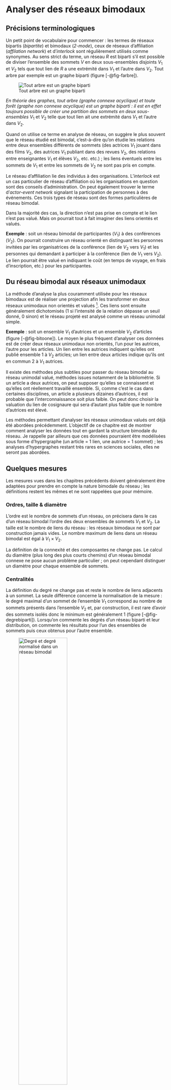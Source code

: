 # Analyser des réseaux bimodaux {#sec-Cbiparti}

## Précisions terminologiques

Un petit point de vocabulaire pour commencer : les termes de réseaux bipartis (*bipartite*) et bimodaux (*2-mode*), ceux de réseaux d'affiliation (*affilation network*) et d'*interlock* sont régulièrement utilisés comme synonymes. Au sens strict du terme, un réseau $R$ est biparti s'il est possible de diviser l'ensemble des sommets $V$ en deux sous-ensembles disjoints $V_1$ et $V_2$ tels que tout lien de $R$ a une extrémité dans $V_1$ et l'autre dans $V_2$. Tout arbre par exemple est un graphe biparti (figure [-@fig-farbre]).

![Tout arbre est un graphe biparti](images/farbre.png){#fig-farbre}

*En théorie des graphes, tout arbre (graphe connexe acyclique) et toute forêt (graphe non connexe acyclique) est un graphe biparti : il est en effet toujours possible de créer une partition des sommets en deux sous-ensembles* $V_1$ et $V_2$ telle que tout lien ait une extrémité dans $V_1$ et l'autre dans $V_2$.

Quand on utilise ce terme en analyse de réseau, on suggère le plus souvent que le réseau étudié est bimodal, c'est-à-dire qu'on étudie les relations entre deux ensembles différents de sommets (des actrices $V_1$ jouant dans des films $V_2$, des autrices $V_1$ publiant dans des revues $V_2$, des relations entre enseignantes $V_1$ et élèves $V_2$, etc. etc.) ; les liens éventuels entre les sommets de $V_1$ et entre les sommets de $V_2$ ne sont pas pris en compte.

Le réseau d'affiliation lie des individus à des organisations. L'*interlock* est un cas particulier de réseau d'affiliation où les organisations en question sont des conseils d'administration. On peut également trouver le terme d'*actor-event network* signalant la participation de personnes à des événements. Ces trois types de réseau sont des formes particulières de réseau bimodal.

Dans la majorité des cas, la direction n'est pas prise en compte et le lien n'est pas valué. Mais on pourrait tout à fait imaginer des liens orientés et valués.

**Exemple** : soit un réseau bimodal de participantes ($V_1$) à des conférences ($V_2$). On pourrait construire un réseau orienté en distinguant les personnes invitées par les organisatrices de la conférence (lien de $V_2$ vers $V_1$) et les personnes qui demandant à participer à la conférence (lien de $V_1$ vers $V_2$). Le lien pourrait être valué en indiquant le coût (en temps de voyage, en frais d'inscription, etc.) pour les participantes.

## Du réseau bimodal aux réseaux unimodaux

La méthode d'analyse la plus couramment utilisée pour les réseaux bimodaux est de réaliser une projection afin les transformer en deux réseaux unimodaux non orientés et valués [^cbiparti-1]. Ces liens sont ensuite généralement dichotomisés (1 si l'intensité de la relation dépasse un seuil donné, 0 sinon) et le réseau projeté est analysé comme un réseau unimodal simple.

[^cbiparti-1]: L'opération matricielle correspondante est décrite dans l'annexe.

**Exemple** : soit un ensemble $V_1$ d'autrices et un ensemble $V_2$ d'articles (figure [-@fig-bitoone]). Le moyen le plus fréquent d'analyser ces données est de créer deux réseaux unimodaux non orientés, l'un pour les autrices, l'autre pour les articles. Un lien entre les autrices indiquent qu'elles ont publié ensemble 1 à $V_2$ articles; un lien entre deux articles indique qu'ils ont en commun 2 à $V_1$ autrices.

Il existe des méthodes plus subtiles pour passer du réseau bimodal au réseau unimodal valué, méthodes issues notamment de la bibliométrie. Si un article a deux autrices, on peut supposer qu'elles se connaissent et qu'elles ont réellement travaillé ensemble. Si, comme c'est le cas dans certaines disciplines, un article a plusieurs dizaines d'autrices, il est probable que l'interconnaissance soit plus faible. On peut donc choisir la valuation du lien de cosignaure qui sera d'autant plus faible que le nombre d'autrices est élevé.

Les méthodes permettant d'analyser les réseaux unimodaux valués ont déjà été abordées précédemment. L'objectif de ce chapitre est de montrer comment analyser les données tout en gardant la structure bimodale du réseau. Je rappelle par ailleurs que ces données pourraient être modélisées sous forme d'hypergraphe (un article = 1 lien, une autrice = 1 sommet) ; les analyses d'hypergraphes restant très rares en sciences sociales, elles ne seront pas abordées.

## Quelques mesures

Les mesures vues dans les chapitres précédents doivent généralement être adaptées pour prendre en compte la nature bimodale du réseau ; les définitions restent les mêmes et ne sont rappelées que pour mémoire.

### Ordres, taille & diamètre

L'ordre est le nombre de sommets d'un réseau, on précisera dans le cas d'un réseau bimodal l'ordre des deux ensembles de sommets $V_1$ et $V_2$. La taille est le nombre de liens du réseau : les réseaux bimodaux ne sont par construction jamais vides. Le nombre maximum de liens dans un réseau bimodal est égal à $V_1 \times V_2$.

La définition de la connexité et des composantes ne change pas. Le calcul du diamètre (plus long des plus courts chemins) d'un réseau bimodal connexe ne pose aucun problème particulier ; on peut cependant distinguer un diamètre pour chaque ensemble de sommets.

### Centralités

La définition du degré ne change pas et reste le nombre de liens adjacents à un sommet. La seule différence concerne la normalisation de la mesure : le degré maximal d'un sommet de l'ensemble $V_1$ correspond au nombre de sommets présents dans l'ensemble $V_2$ et, par construction, il est rare d'avoir des sommets isolés donc le minimum est généralement 1 (figure [-@fig-degrebiparti]). Lorsqu'on commente les degrés d'un réseau biparti et leur distribution, on commente les résultats pour l'un des ensembles de sommets puis ceux obtenus pour l'autre ensemble.

![Degré et degré normalisé dans un réseau bimodal](images/degre2a.png){#fig-degrebiparti width="60%"}

```{=tex}
\begin{matrix}
        &1 & 2 & 3 & 4 & \textrm{degré} & \textrm{d. norm.}\\
     a&1 & 1 & 1 & 1 & 4& 1\\
     b&0 & 1 & 1 & 0 & 2& 0.5\\
     c&0 & 0 & 0 & 1 & 1& 0.25\\
\end{matrix}
```
*Pour calculer le degré, on fait la somme marginale de la matrice rectangulaire correspondant au réseau étudié. Pour normaliser cette mesure, on divise par le nombre de sommets présents dans l'autre ensemble de sommets. L'opération pour les sommets du haut n'est pas indiquée car ils ont tous le même degré (2) et donc le même degré pondéré (2/3), à l'exception du sommet 1 (degré 1 et degré normalisé 1/3).*

Les centralités de vecteur propres sont à ma connaissance rarement mobilisées pour étudier des réseaux bimodaux. Pourtant Bonacich a proposé dès 1991 une mesure de la centralité des événements proportionnelle à la centralité des individus qui y assistent et une centralité des acteurs proportionnelle aux événements auxquels ils participent (@bonacich91).

Le calcul des centralités d'intermédiarité et de proximité ne pose pas de problème particulier d'un point de vue mathématique mais il peut-être plus délicat d'analyser les résultats d'un point de vue thématique.

### De la triade au cycle de longueur 4

Il ne peut exister par construction de triade fermée au sein d'un réseau bimodal. La mesure de la transitivité étant devenue très populaire suite à l'article de Watts et Strogatz sur les réseaux petit-monde, il existe des dizaines de propositions permettant d'adapter cette mesure aux réseaux bimodaux [^cbiparti-2] et de manière générale à tous les types de réseaux.

[^cbiparti-2]: Voir en première approche les références listées par l'informaticien Tore Opsahl sur son site à la page [*Two-mode network clustering*](https://toreopsahl.com/tnet/two-mode-networks/clustering/).  J'utilise dans la suite de cette section les formules qu'il a proposées ; je ne sais pas si ce sont les plus pertinentes mais elles sont implémentées dans `R` (*package* `tnet`) et donc utilisables en sciences sociales.

L'indicateur global est obtenu en divisant le nombre de nombre de cycles de longueur 4 par le nombre de chemins de longueur 4. Il varie entre 0 (absence de chemin) et 1 (réseau complet).

**Exemple** : dans le réseau de la figure [-@fig-degrebiparti], le seul cycle de longueur 4 présent est le cycle $\{a2, 2b, b3, 3a\}$ (le point de départ n'a aucune importance). Un exemple de chemin de longueur 4 est $\{c4, 4a, a3, 3b\}$.

### Cliques et communautés

Il est possible d'adapter la définition de la clique en prenant en compte la nature bimodale du réseau étudié : il s'agit du sous-graphe maximal complet composé d'au moins 4 sommets, 2 sommets minimum étant inclus dans $V_1$ et deux sommets minimum étant inclus dans $V_2$. Dans le réseau de la figure [-@fig-degrebiparti], l'ensemble de sommets $\{ab23 \}$ forme la seule bi-clique du réseau.

La détection de communautés étant tout aussi populaire que la transitivité, de très nombreuses méthodes ont été et sont proposées pour prendre en compte la nature bimodale du réseau étudié.

N'ayant pas les compétences mathématiques pour hiérarchiser les méthodes proposées d'une part, considérant que ces méthodes ne sont pas implémentées dans les logiciels courants en analyse de réseau d'autre part, il ne me paraît pas tout à fait utile de poursuivre sur ce sujet.

### Boucle et copinage (mais pas que)

Il est souvent intéressant de garder la structure bimodale des données et il est possible de produire des résultats thématiquement intéressants, même avec des mesures basiques. Les deux exemples qui suivent ne prétendent absolument pas être représentatifs ou exemplaires et sont très (trop) clairement ancrés dans ma discipline mais ils me paraissent cependant dignes d'être évoqués.

**Exemple 1** : dans ma thèse (@beauguitte11), j'ai notamment étudié les déclarations faites à l'Assemblée générale de l'ONU par les groupes régionaux puis j'ai relevé les déclarations faites par des représentant.e.s des États membres qui déclaraient soutenir ou d'associer aux déclarations faites au nom des groupes régionaux. Ce relevé a été fait à quatre dates différentes et sur les réseaux bipartis obtenus, j'ai mesuré l'ordre ($V_1$ nombre d'États et $V_2$ nombre de groupes régionaux), la densité, la distance moyenne à l'intérieur de la plus grande composante connexe, le diamètre (idem) et le nombre de composantes connexes.

![Exemple de réseau bimodal : les déclarations des groupes régionaux à l'AG de l'ONU](images/stategroup51.png)

*Les liens sont valués, un État pouvant soutenir à plusieurs reprises des déclarations faites par un groupe régional ; la valuation des liens n'a pas été utilisée pour le calcul des indicateurs. Le simple examen visuel montre un clivage net UE et pays occidentaux vs le reste du monde et l'absence des États-Unis qui se méfient beaucoup de l'AG de l'ONU.*

**Exemple 2** : dans sa thèse soutenue en 2021, Paul Gourdon s'intéresse à la participation de villes à des associations européennes ainsi qu'à leur participation à des projets de recherche. Le chapitre 4 est consacré à l'étude des réseaux bimodaux. Il mobilise différents indicateurs (ordre, taille, densité, distribution des degrés, centralités, réseaux personnels des villes) avant de tester différentes méthodes de détection de communautés. La transformation en réseau unimodal termine l'analyse et cherche à mettre en évidence les liens absents ainsi que l'homophilie des villes et des organisations.

![Une chaîne de traitements qui prend en compte la structure bimodale du réseau](images/gourdon_p262)

*Extrait de la thèse de @gourdon21, p. 262. La lecture de l'ensemble du chapitre 4 est conseillée ; l'auteur a mis à disposition le [code R écrit pour réaliser ses analyses](https://github.com/pgourdongeo/Chap4_NetworkAnalysis) et la thèse est évidemment [disponible en ligne](https://theses.hal.science/tel-03684225/document).*
